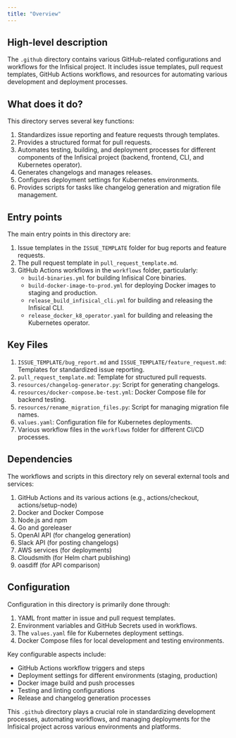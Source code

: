 ```yaml
---
title: "Overview"
---
```


## High-level description
The `.github` directory contains various GitHub-related configurations and workflows for the Infisical project. It includes issue templates, pull request templates, GitHub Actions workflows, and resources for automating various development and deployment processes.

## What does it do?
This directory serves several key functions:

1. Standardizes issue reporting and feature requests through templates.
2. Provides a structured format for pull requests.
3. Automates testing, building, and deployment processes for different components of the Infisical project (backend, frontend, CLI, and Kubernetes operator).
4. Generates changelogs and manages releases.
5. Configures deployment settings for Kubernetes environments.
6. Provides scripts for tasks like changelog generation and migration file management.

## Entry points
The main entry points in this directory are:

1. Issue templates in the `ISSUE_TEMPLATE` folder for bug reports and feature requests.
2. The pull request template in `pull_request_template.md`.
3. GitHub Actions workflows in the `workflows` folder, particularly:
   - `build-binaries.yml` for building Infisical Core binaries.
   - `build-docker-image-to-prod.yml` for deploying Docker images to staging and production.
   - `release_build_infisical_cli.yml` for building and releasing the Infisical CLI.
   - `release_docker_k8_operator.yaml` for building and releasing the Kubernetes operator.

## Key Files
1. `ISSUE_TEMPLATE/bug_report.md` and `ISSUE_TEMPLATE/feature_request.md`: Templates for standardized issue reporting.
2. `pull_request_template.md`: Template for structured pull requests.
3. `resources/changelog-generator.py`: Script for generating changelogs.
4. `resources/docker-compose.be-test.yml`: Docker Compose file for backend testing.
5. `resources/rename_migration_files.py`: Script for managing migration file names.
6. `values.yaml`: Configuration file for Kubernetes deployments.
7. Various workflow files in the `workflows` folder for different CI/CD processes.

## Dependencies
The workflows and scripts in this directory rely on several external tools and services:

1. GitHub Actions and its various actions (e.g., actions/checkout, actions/setup-node)
2. Docker and Docker Compose
3. Node.js and npm
4. Go and goreleaser
5. OpenAI API (for changelog generation)
6. Slack API (for posting changelogs)
7. AWS services (for deployments)
8. Cloudsmith (for Helm chart publishing)
9. oasdiff (for API comparison)

## Configuration
Configuration in this directory is primarily done through:

1. YAML front matter in issue and pull request templates.
2. Environment variables and GitHub Secrets used in workflows.
3. The `values.yaml` file for Kubernetes deployment settings.
4. Docker Compose files for local development and testing environments.

Key configurable aspects include:
- GitHub Actions workflow triggers and steps
- Deployment settings for different environments (staging, production)
- Docker image build and push processes
- Testing and linting configurations
- Release and changelog generation processes

This `.github` directory plays a crucial role in standardizing development processes, automating workflows, and managing deployments for the Infisical project across various environments and platforms.